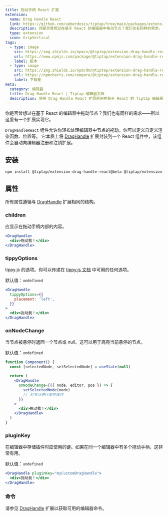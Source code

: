 ```yaml
---
title: 拖动手柄 React 扩展
extension:
  name: Drag Handle React
  link: https://github.com/ueberdosis/tiptap/tree/main/packages/extension-drag-handle-react
  description: 你是否曾想过在基于 React 的编辑器中拖动节点？我们也有同样的需求。
  type: extension
  icon: GripVertical
tags:
  - type: image
    src: https://img.shields.io/npm/v/@tiptap/extension-drag-handle-react.svg?label=version
    url: https://www.npmjs.com/package/@tiptap/extension-drag-handle-react
    label: 版本
  - type: image
    src: https://img.shields.io/npm/dm/@tiptap/extension-drag-handle-react.svg
    url: https://npmcharts.com/compare/@tiptap/extension-drag-handle-react?minimal=true
    label: 下载量
meta:
  category: 编辑器
  title: Drag Handle React | Tiptap 编辑器文档
  description: 使用 Drag Handle React 扩展启用在基于 React 的 Tiptap 编辑器中拖动节点。请在文档中了解如何设置！
---
```



你是否曾想过在基于 React 的编辑器中拖动节点？我们也有同样的需求——所以这里有一个扩展实现它。

`DragHandleReact` 组件允许你轻松处理编辑器中节点的拖动。你可以定义自定义渲染函数、位置等。
它本质上将 [DragHandle](/editor/extensions/functionality/drag-handle) 扩展封装到一个 React 组件中，该组件会自动向编辑器注册和注销扩展。

<CodeDemo path="/Extensions/DragHandle/" />

## 安装

```bash
npm install @tiptap/extension-drag-handle-react@beta @tiptap/extension-drag-handle@beta @tiptap/extension-node-range@beta @tiptap/extension-collaboration@beta @tiptap/y-tiptap@beta yjs y-protocols
```

## 属性

所有属性遵循与 [DragHandle](/editor/extensions/functionality/drag-handle) 扩展相同的结构。

### children

应显示在拖动手柄内部的内容。

```jsx
<DragHandle>
  <div>拖动我！</div>
</DragHandle>
```

### tippyOptions

tippy.js 的选项。你可以传递在 [tippy.js 文档](https://atomiks.github.io/tippyjs/v6/all-props/) 中可用的任何选项。

默认值：`undefined`

```jsx
<DragHandle
  tippyOptions={{
    placement: 'left',
  }}
>
  <div>拖动我！</div>
</DragHandle>
```

### onNodeChange

当节点被悬停时返回一个节点或 null。这可以用于高亮当前悬停的节点。

默认值：`undefined`

```jsx
function Component() {
  const [selectedNode, setSelectedNode] = useState(null)

  return (
    <DragHandle
      onNodeChange={({ node, editor, pos }) => {
        setSelectedNode(node)
        // 对节点进行某些操作
      }}
    >
      <div>拖动我！</div>
    </DragHandle>
  )
}
```

### pluginKey

在编辑器中存储插件时应使用的键。如果在同一个编辑器中有多个拖动手柄，这非常有用。

默认值：`undefined`

```jsx
<DragHandle pluginKey="myCustomDragHandle">
  <div>拖动我！</div>
</DragHandle>
```

### 命令

请参见 [DragHandle](/editor/extensions/functionality/drag-handle) 扩展以获取可用的编辑器命令。